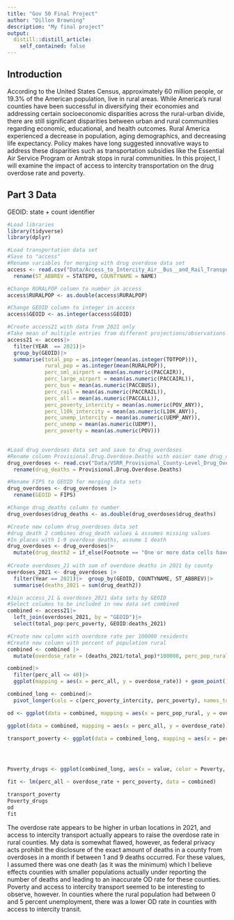 ```yaml
---
title: "Gov 50 Final Project"
author: "Dillon Browning"
description: "My final project"
output: 
  distill::distill_article:
    self_contained: false
---
```





## Introduction

According to the United States Census, approximately 60 million people, or 19.3% of the American population, live in rural areas. While America's rural counties have been successful in diversifying their economies and addressing certain socioeconomic disparities across the rural-urban divide, there are still significant disparities between urban and rural communities regarding economic, educational, and health outcomes. Rural America experienced a decrease in population, aging demographics, and decreasing life expectancy. Policy makes have long suggested innovative ways to address these disparities such as transportation subsidies like the Essential Air Service Program or Amtrak stops in rural communities. In this project, I will examine the impact of access to intercity transportation on the drug overdose rate and poverty. 

## Part 3 Data

GEOID: state + count identifier

```r
#Load libraries
library(tidyverse)
library(dplyr)

#Load transportation data set
#Save to "access"
#Rename variables for merging with drug overdose data set
access <- read.csv("Data/Access_to_Intercity_Air__Bus__and_Rail_Transportation_in_Rural_Areas.csv")|>
  rename(ST_ABBREV = STATEPO, COUNTYNAME = NAME)
```

```r
#Change RURALPOP column to number in access
access$RURALPOP <- as.double(access$RURALPOP)

#Change GEOID column to integer in access
access$GEOID <- as.integer(access$GEOID)

#Create access21 with data from 2021 only
#Take mean of multiple entries from different projections/observations
access21 <- access|>
  filter(YEAR  == 2021)|>
  group_by(GEOID)|>
  summarise(total_pop = as.integer(mean(as.integer(TOTPOP))), 
            rural_pop = as.integer(mean(RURALPOP)), 
            perc_sml_airport = mean(as.numeric(PACCAIR)),
            perc_large_airport = mean(as.numeric(PACCAIRL)),
            perc_bus = mean(as.numeric(PACCBUS)), 
            perc_rail = mean(as.numeric(PACCRAIL)), 
            perc_all = mean(as.numeric(PACCALL)),
            perc_poverty_intercity = mean(as.numeric(POV_ANY)),
            perc_l10k_intercity = mean(as.numeric(L10K_ANY)),
            perc_unemp_intercity = mean(as.numeric(UEMP_ANY)),
            perc_unemp = mean(as.numeric(UEMP)),
            perc_poverty = mean(as.numeric(POV)))
            
```


```r
#Load drug overdoses data set and save to drug_overdoses
#Rename column Provisional.Drug.Overdose.Deaths with easier name drug_deaths
drug_overdoses <- read.csv("Data/VSRR_Provisional_County-Level_Drug_Overdose_Death_Counts.csv") |>
  rename(drug_deaths = Provisional.Drug.Overdose.Deaths)

#Rename FIPS to GEOID for merging data sets
drug_overdoses <- drug_overdoses |>
  rename(GEOID = FIPS)

#Change drug_deaths column to number
drug_overdoses$drug_deaths <- as.double(drug_overdoses$drug_deaths)

#Create new column drug_overdoses data set
#drug_death 2 combines drug_death values & assumes missing values
#In places with 1-9 overdose deaths, assume 1 death
drug_overdoses <- drug_overdoses|>
  mutate(drug_death2 = if_else(Footnote == "One or more data cells have counts between 1-9 and have been suppressed in accordance with NCHS confidentiality standards.", 1, drug_deaths))
  
#Create overdoses_21 with sum of overdose deaths in 2021 by county
overdoses_2021 <- drug_overdoses |>
  filter(Year == 2021)|>  group_by(GEOID, COUNTYNAME, ST_ABBREV)|>
  summarise(deaths_2021 = sum(drug_death2))
```
```r
#Join access_21 & overdoses_2021 data sets by GEOID
#Select columns to be included in new data set combined
combined <- access21|>
  left_join(overdoses_2021, by = "GEOID")|>
  select(total_pop:perc_poverty, GEOID:deaths_2021)
```

```r
#Create new column with overdose rate per 100000 residents
#Create new column with percent of population rural 
combined <- combined |>
  mutate(overdose_rate = (deaths_2021/total_pop)*100000, perc_pop_rural = (rural_pop/total_pop)*100)
```

```r

combined|>
  filter(perc_all <= 40)|>
  ggplot(mapping = aes(x = perc_all, y = overdose_rate)) + geom_point() + geom_smooth(method = "loess", se = FALSE)

combined_long <- combined|>
  pivot_longer(cols = c(perc_poverty_intercity, perc_poverty), names_to = "Poverty", values_to = "value")

od <- ggplot(data = combined, mapping = aes(x = perc_pop_rural, y = overdose_rate)) + geom_point(alpha = 0.25) + geom_smooth(method = "loess", se = FALSE) + labs(x = "Percent of Rural Population", y = "Overdose Rate", title = "Percentage of a County Rural and Overdose Rate")

ggplot(data = combined, mapping = aes(x = perc_all, y = overdose_rate))+ geom_point() + geom_smooth(method = "loess", se = FALSE) + scale_x_continuous(limits = c(0, 100))

transport_poverty <- ggplot(data = combined_long, mapping = aes(x = perc_all, y = value, color =Poverty))+ geom_point(alpha = 0.25) + geom_smooth(method = "loess", se = FALSE) + scale_x_continuous(limits = c(0, 100)) + scale_y_continuous(limits = c(0, 50)) + labs(title = "Rural Poverty in Relation to Access to Intercity Transit in Rural Areas", x = "Percent of Rural Population with Access to Intercity Transit", y = "Percent of Rural Population in Poverty") + scale_color_discrete(labels = c("Percent of Rural Area in Poverty", "Percent of Rural Area in Poverty with Intercity Transit"))




Poverty_drugs <- ggplot(combined_long, aes(x = value, color = Poverty, y = overdose_rate))+ geom_point(alpha = 0.1) + geom_smooth(method = "loess", se = FALSE)  + scale_x_continuous(limits = c(0, 50)) + labs(title = "Drug Overdose Rate in Relation to Access to Intercity Transit in Rural Areas", x = "Percent of Rural Residents in Poverty in a County", y = "Drug Overdose Rate (per 100000 People)") + scale_color_discrete(labels = c("Percent of Rural Area in Poverty", "Percent of Rural Area in Poverty with Intercity Transit"))

fit <- lm(perc_all ~ overdose_rate + perc_poverty, data = combined)

transport_poverty
Poverty_drugs
od
fit
```



The overdose rate appears to be higher in urban locations in 2021, and access to intercity transport actually appears to raise the overdose rate in rural counties. My data is somewhat flawed, however, as federal privacy acts prohibit the disclosure of the exact amount of deaths in a county from overdoses in a month if between 1 and 9 deaths occurred. For these values, I assumed there was one death (as it was the minimum) which I believe effects counties with smaller populations actually under reporting the number of deaths and leading to an inaccurate OD rate for these counties. Poverty and access to intercity transport seemed to be interesting to observe, however. In counties where the rural population had between 0 and 5 percent unemployment, there was a lower OD rate in counties with access to intercity transit.
